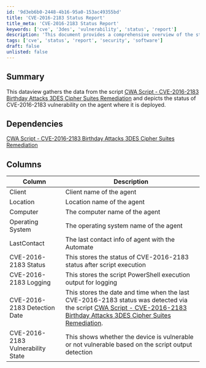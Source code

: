 ```yaml
---
id: '9d3eb6b0-2448-4b16-95a0-153ac49355bd'
title: 'CVE-2016-2183 Status Report'
title_meta: 'CVE-2016-2183 Status Report'
keywords: ['cve', '3des', 'vulnerability', 'status', 'report']
description: 'This document provides a comprehensive overview of the status of the CVE-2016-2183 vulnerability on agents where the remediation script has been deployed, including details on the operating system, last contact, and vulnerability state.'
tags: ['cve', 'status', 'report', 'security', 'software']
draft: false
unlisted: false
---
```

## Summary

This dataview gathers the data from the script [CWA Script - CVE-2016-2183 Birthday Attacks 3DES Cipher Suites Remediation](https://proval.itglue.com/DOC-5078775-17234041) and depicts the status of CVE-2016-2183 vulnerability on the agent where it is deployed.

## Dependencies

[CWA Script - CVE-2016-2183 Birthday Attacks 3DES Cipher Suites Remediation](https://proval.itglue.com/DOC-5078775-17234041)

## Columns

| Column                         | Description                                                                                           |
|--------------------------------|-------------------------------------------------------------------------------------------------------|
| Client                         | Client name of the agent                                                                              |
| Location                       | Location name of the agent                                                                            |
| Computer                       | The computer name of the agent                                                                        |
| Operating System               | The operating system name of the agent                                                                |
| LastContact                    | The last contact info of agent with the Automate                                                     |
| CVE-2016-2183 Status           | This stores the status of CVE-2016-2183 status after script execution                                 |
| CVE-2016-2183 Logging          | This stores the script PowerShell execution output for logging                                        |
| CVE-2016-2183 Detection Date   | This stores the date and time when the last CVE-2016-2183 status was detected via the script [CWA Script - CVE-2016-2183 Birthday Attacks 3DES Cipher Suites Remediation](https://proval.itglue.com/DOC-5078775-17234041). |
| CVE-2016-2183 Vulnerability State | This shows whether the device is vulnerable or not vulnerable based on the script output detection   |












